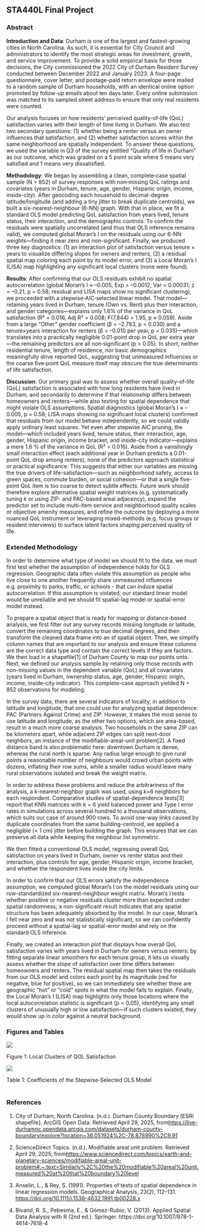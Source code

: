 ## **STA440L Final Project**

### Abstract

**Introduction and Data**: Durham is one of the largest and fastest-growing cities in North Carolina. As such, it is essential for City Council and administrators to identify the most strategic areas for investment, growth, and service improvement. To provide a solid empirical basis for those decisions, the City commissioned the 2022 City of Durham Resident Survey conducted between December 2022 and January 2023. A four-page questionnaire, cover letter, and postage-paid return envelope were mailed to a random sample of Durham households, with an identical online option promoted by follow-up emails about ten days later. Every online submission was matched to its sampled street address to ensure that only real residents were counted.

Our analysis focuses on how residents’ perceived quality-of-life (QoL) satisfaction varies with their length of time living in Durham. We also test two secondary questions: (1) whether being a renter versus an owner influences that satisfaction, and (2) whether satisfaction scores within the same neighborhood are spatially independent. To answer these questions, we used the variable in Q3 of the survey entitled “Quality of life in Durham” as our outcome, which was graded on a 5 point scale where 5 means very satisfied and 1 means very dissatisfied.

**Methodology**: We began by assembling a clean, complete‐case spatial sample (N = 852) of survey responses with non‐missing QoL ratings and covariates (years in Durham, tenure, age, gender, Hispanic origin, income, inside-city). After geocoding each household to decimal-degree latitude/longitude (and adding a tiny jitter to break duplicate centroids), we built a six-nearest-neighbour (6-NN) graph. With that in place, we fit a standard OLS model predicting QoL satisfaction from years lived, tenure status, their interaction, and the demographic controls. To confirm the residuals were spatially uncorrelated (and thus that OLS inference remains valid), we computed global Moran’s I on the residuals using our 6-NN weights—finding it near zero and non-significant. Finally, we produced three key diagnostics: (1) an interaction plot of satisfaction versus tenure × years to visualize differing slopes for owners and renters, (2) a residual spatial map coloring each point by its model error, and (3) a Local Moran’s I (LISA) map highlighting any significant local clusters (none were found).

**Results**: After confirming that our OLS residuals exhibit no spatial autocorrelation (global Moran’s I ≈ –0.005, Exp = –0.0012, Var = 0.00031; z = –0.21, p = 0.58; residual and LISA maps show no significant clustering), we proceeded with a stepwise‐AIC‐selected linear model. That model—retaining years lived in Durham, tenure (Own vs. Rent) plus their interaction, and gender categories—explains only 1.6% of the variance in QoL satisfaction (R² = 0.016, Adj R² = 0.008; F(7,844) = 1.95, p ≈ 0.059). Aside from a large “Other” gender coefficient (β = –2.783, p = 0.030) and a tenure×years interaction for renters (β = –0.010 per year, p = 0.035)—which translates into a practically negligible 0.01-point drop in QoL per extra year—the remaining predictors are all non‐significant (p \> 0.05). In short, neither residential tenure, length of residence, nor basic demographics meaningfully drive reported QoL, suggesting that unmeasured influences or the coarse five‐point QoL measure itself may obscure the true determinants of life satisfaction.

**Discussion**: Our primary goal was to assess whether overall quality-of-life (QoL) satisfaction is associated with how long residents have lived in Durham, and secondarily to determine if that relationship differs between homeowners and renters—while also testing for spatial dependence that might violate OLS assumptions. Spatial diagnostics (global Moran’s I ≈ –0.005, p = 0.58; LISA maps showing no significant local clusters) confirmed that residuals from our model behave independently, so we could validly apply ordinary least squares. Yet even after stepwise AIC pruning, the model—which included years lived, tenure status, their interaction, age, gender, Hispanic origin, income bracket, and inside-city indicator—explains a mere 1.6 % of the variance in QoL (R² = 0.016). Aside from a vanishingly small interaction effect (each additional year in Durham predicts a 0.01-point QoL drop among renters), none of the predictors approach statistical or practical significance. This suggests that either our variables are missing the true drivers of life-satisfaction—such as neighborhood safety, access to green spaces, commute burden, or social cohesion—or that a single five-point QoL item is too coarse to detect subtle effects. Future work should therefore explore alternative spatial weight matrices (e.g. systematically tuning k or using ZIP- and PAC-based areal adjacency), expand the predictor set to include multi-item service and neighborhood quality scales or objective amenity measures, and refine the outcome by deploying a more nuanced QoL instrument or leveraging mixed-methods (e.g. focus groups or resident interviews) to surface latent factors shaping perceived quality of life.

### Extended Methodology

In order to determine what type of model we should fit to the data, we must first test whether the assumption of independence holds for OLS regression. Geographic data often violate this assumption as people who live close to one another frequently share unmeasured influences e.g. proximity to parks, traffic, or schools - that can induce spatial autocorrelation. If this assumption is violated, our standard linear model would be unreliable and we should fit spatial-lag model or spatial-error model instead. 

To prepare a spatial object that is ready for mapping or distance-based analysis, we first filter out any survey records missing longitude or latitude, convert the remaining coordinates to true decimal degrees, and then transform the cleaned data frame into an sf spatial object. Then, we simplify column names that are important to our analysis and ensure these columns are the correct data type and contain the correct levels if they are factors. We then load in a shapefile\[1\] of Durham County to map our points onto. Next, we defined our analysis sample by retaining only those records with non-missing values in the dependent variable (QoL) and all covariates (years lived in Durham, ownership status, age, gender, Hispanic origin, income, inside-city indicator). This complete-case approach yielded N = 852 observations for modeling.

In the survey data, there are several indicators of locality, in addition to latitude and longitude, that one could use for analyzing spatial dependence: PAC (Partners Against Crime) and ZIP. However, it makes the most sense to use latitude and longitude, as the other two options, which are area-based, result in a much more coarse analysis. Two households in the same ZIP can be kilometers apart, while adjacent ZIP edges can split next-door neighbors, an instance of the modifiable-areal-unit problem\[2\]. A fixed distance band is also problematic here: downtown Durham is dense, whereas the rural north is sparse. Any radius large enough to give rural points a reasonable number of neighbours would crowd urban points with dozens, inflating their row sums, while a smaller radius would leave many rural observations isolated and break the weight matrix.

In order to address these problems and reduce the arbitrariness of the analysis, a k-nearest-neighbor graph was used, using k=6 neighbors for each respondent. Comparative studies of spatial-dependence tests\[3\] report that KNN matrices with k = 6 yield balanced power and Type I error rates in simulations across several hundred to a thousand observations, which suits our case of around 900 rows. To avoid one-way links caused by duplicate coordinates from the same building-centroid, we applied a negligible (\< 1 cm) jitter before building the graph. This ensures that we can preserve all data while keeping the neighbour list symmetric.

We then fitted a conventional OLS model, regressing overall QoL satisfaction on years lived in Durham, owner vs renter status and their interaction, plus controls for age, gender, Hispanic origin, income bracket, and whether the respondent lives inside the city limits.

In order to confirm that our OLS errors satisfy the independence assumption, we computed global Moran’s I on the model residuals using our row-standardized six-nearest-neighbour weight matrix. Moran’s I tests whether positive or negative residuals cluster more than expected under spatial randomness; a non-significant result indicates that any spatial structure has been adequately absorbed by the model. In our case, Moran’s I fell near zero and was not statistically significant, so we can confidently proceed without a spatial-lag or spatial-error model and rely on the standard OLS inference.

Finally, we created an interaction plot that displays how overall QoL satisfaction varies with years lived in Durham for owners versus renters: by fitting separate linear smoothers for each tenure group, it lets us visually assess whether the slope of satisfaction over time differs between homeowners and renters. The residual spatial map then takes the residuals from our OLS model and colors each point by its magnitude (red for negative, blue for positive), so we can immediately see whether there are geographic “hot” or “cold” spots in what the model fails to explain. Finally, the Local Moran’s I (LISA) map highlights only those locations where the local autocorrelation statistic is significant (p \< 0.05), identifying any small clusters of unusually high or low satisfaction—if such clusters existed, they would show up in color against a neutral background.\

### Figures and Tables

![](figures/results/Local%20Clusters%20of%20QOL%20Satisfaction.png)

Figure 1: Local Clusters of QOL Satisfaction

![](figures/results/Coefficients%20of%20the%20Stepwise‐Selected%20OLS%20Model.png)

Table 1: Coefficients of the Stepwise‐Selected OLS Model\
\

### References

1.  City of Durham, North Carolina. (n.d.). Durham County Boundary \[ESRI shapefile\]. ArcGIS Open Data. Retrieved April 29, 2025, from<https://live-durhamnc.opendata.arcgis.com/datasets/durham-county-boundary/explore?location=36.051924%2C-78.878990%2C9.91>

2.  ScienceDirect Topics. (n.d.). Modifiable areal unit problem. Retrieved April 29, 2025, from<https://www.sciencedirect.com/topics/earth-and-planetary-sciences/modifiable-areal-unit-problem#:~:text=Similarly%2C%20the%20modifiable%20areal%20unit,measured%20at%20that%20boundary%20level>

3.  Anselin, L., & Rey, S. (1991). Properties of tests of spatial dependence in linear regression models. Geographical Analysis, 23(2), 112–131. <https://doi.org/10.1111/j.1538-4632.1991.tb00228.x> 

4.  Bivand, R. S., Pebesma, E., & Gómez-Rubio, V. (2013). Applied Spatial Data Analysis with R (2nd ed.). Springer. https://doi.org/10.1007/978-1-4614-7618-4
